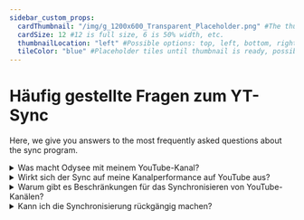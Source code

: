 ```yaml
---
sidebar_custom_props:
  cardThumbnail: "/img/g_1200x600_Transparent_Placeholder.png" #The thumbnail on the category card.
  cardSize: 12 #12 is full size, 6 is 50% width, etc.
  thumbnailLocation: "left" #Possible options: top, left, bottom, right, none
  tileColor: "blue" #Placeholder tiles until thumbnail is ready, possible options: blue, cream, darkpurple, lightpurple, mauve, orange, pink, none
---
```


# Häufig gestellte Fragen zum YT-Sync

Here, we give you answers to the most frequently asked questions about the sync program.

<FAQ>
  <details>
    <summary>Was macht Odysee mit meinem YouTube-Kanal?</summary>
    Die Synchronisierung ist eine sogenannte API-Abfrage, dabei werden nur Metadaten gelesen. Es handelt sich dabei auch nur um einen Lesezugriff. Im Klartext bedeutet das: Die Daten werden nur einmalig abgegriffen. Wenn du zum Beispiel später den Text oder das Thumbnail bei YouTube änderst, wird diese Änderung nicht automatisch auf Odysee übernommen, da es sich um eine einmalige Abfrage handelt.
  </details>
  <details>
    <summary>Wirkt sich der Sync auf meine Kanalperformance auf YouTube aus?</summary>
    Auf Odysee sind bereits Zehntausende YouTube-Kanäle synchronisiert und wir haben noch nie davon gehört, dass jemand für die Synchronisierung gebannt wurde oder eine schlechtere Kanalperformance festgestellt hat. Tatsächlich haben wir mehrere Fälle gesehen, in denen die Popularität von Kanälen nach der Synchronisierung mit Odysee in die Höhe geschossen ist, was nicht möglich gewesen wäre, wenn die Synchronisierung sich negativ ausgewirkt hätte.
  </details>
  <details>
    <summary>Warum gibt es Beschränkungen für das Synchronisieren von YouTube-Kanälen?</summary>
    Wenn es nach uns ginge, würden wir jedem erlauben, ohne Einschränkungen zu synchronisieren. Allerdings sind unsere Ressourcen begrenzt, deshalb müssen wir bestimmte Grenzen festlegen.
  </details>
  <details>
    <summary>Kann ich die Synchronisierung rückgängig machen?</summary>
    Ja. Es gibt keinen Vertrag oder versteckte Verpflichtungen, die mit dem YouTube-Synchronisierungsprogramm verbunden sind.
    <br/>Deine Inhalte gehören weiterhin zu 100 % dir und du kannst dich jederzeit abmelden. Du kannst dies tun, indem du den Kanal vollständig löschst oder den stop der Synchronisierung anforderst. Damit bleibt dein Kanal mit allen Inhalten bestehen, aber das zukünftige Synchronisieren von Inhalten wird verhindert. Du kannst eine Synchronisierungskündigung anfordern, indem du eine E-Mail an hello@odysee.com sendest.
  </details>
</FAQ>
